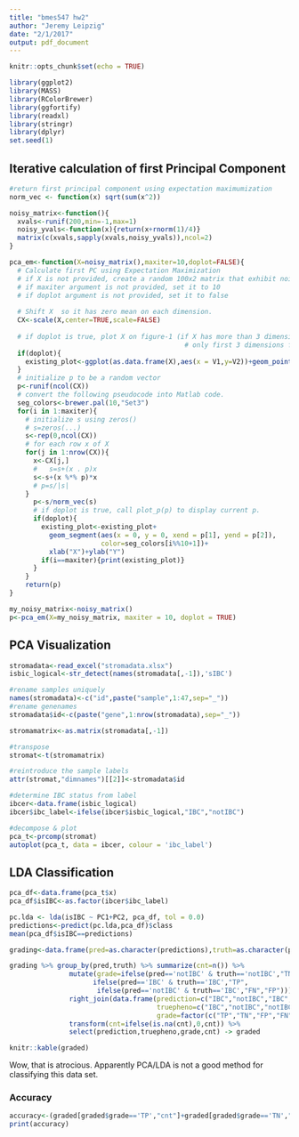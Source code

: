 ```yaml
---
title: "bmes547 hw2"
author: "Jeremy Leipzig"
date: "2/1/2017"
output: pdf_document
---
```


```r
knitr::opts_chunk$set(echo = TRUE)
```

```r
library(ggplot2)
library(MASS)
library(RColorBrewer)
library(ggfortify)
library(readxl)
library(stringr)
library(dplyr)
set.seed(1)
```

## Iterative calculation of first Principal Component

```r
#return first principal component using expectation maximumization
norm_vec <- function(x) sqrt(sum(x^2))

noisy_matrix<-function(){
  xvals<-runif(200,min=-1,max=1)
  noisy_yvals<-function(x){return(x+rnorm(1)/4)}
  matrix(c(xvals,sapply(xvals,noisy_yvals)),ncol=2)
}

pca_em<-function(X=noisy_matrix(),maxiter=10,doplot=FALSE){
  # Calculate first PC using Expectation Maximization
  # if X is not provided, create a random 100x2 matrix that exhibit noise around a line.
  # if maxiter argument is not provided, set it to 10
  # if doplot argument is not provided, set it to false
  
  # Shift X  so it has zero mean on each dimension.
  CX<-scale(X,center=TRUE,scale=FALSE)
    
  # if doplot is true, plot X on figure-1 (if X has more than 3 dimensions, use
                                            # only first 3 dimensions for plotting)
  if(doplot){
    existing_plot<-ggplot(as.data.frame(X),aes(x = V1,y=V2))+geom_point()
  }
  # initialize p to be a random vector
  p<-runif(ncol(CX))
  # convert the following pseudocode into Matlab code.
  seg_colors<-brewer.pal(10,"Set3")
  for(i in 1:maxiter){
    # initialize s using zeros()
    # s=zeros(...)
    s<-rep(0,ncol(CX))
    # for each row x of X
    for(j in 1:nrow(CX)){
      x<-CX[j,]
      #   s=s+(x . p)x
      s<-s+(x %*% p)*x
      # p=s/|s|
    }
      p<-s/norm_vec(s)
      # if doplot is true, call plot_p(p) to display current p.
      if(doplot){
        existing_plot<-existing_plot+
          geom_segment(aes(x = 0, y = 0, xend = p[1], yend = p[2]),
                       color=seg_colors[i%%10+1])+
          xlab("X")+ylab("Y")
        if(i==maxiter){print(existing_plot)}
      }
    }
    return(p)
}

my_noisy_matrix<-noisy_matrix()
p<-pca_em(X=my_noisy_matrix, maxiter = 10, doplot = TRUE)
```

\pagebreak

## PCA Visualization
```r
stromadata<-read_excel("stromadata.xlsx")
isbic_logical<-str_detect(names(stromadata[,-1]),'sIBC')

#rename samples uniquely
names(stromadata)<-c("id",paste("sample",1:47,sep="_"))
#rename genenames
stromadata$id<-c(paste("gene",1:nrow(stromadata),sep="_"))

stromamatrix<-as.matrix(stromadata[,-1])

#transpose
stromat<-t(stromamatrix)

#reintroduce the sample labels
attr(stromat,"dimnames")[[2]]<-stromadata$id

#determine IBC status from label
ibcer<-data.frame(isbic_logical)
ibcer$ibc_label<-ifelse(ibcer$isbic_logical,"IBC","notIBC")

#decompose & plot
pca_t<-prcomp(stromat)
autoplot(pca_t, data = ibcer, colour = 'ibc_label')
```

\pagebreak

## LDA Classification
```r
pca_df<-data.frame(pca_t$x)
pca_df$isIBC<-as.factor(ibcer$ibc_label)

pc.lda <- lda(isIBC ~ PC1+PC2, pca_df, tol = 0.0)
predictions<-predict(pc.lda,pca_df)$class
mean(pca_df$isIBC==predictions)

grading<-data.frame(pred=as.character(predictions),truth=as.character(pca_df$isIBC))

grading %>% group_by(pred,truth) %>% summarize(cnt=n()) %>% 
               mutate(grade=ifelse(pred=='notIBC' & truth=='notIBC',"TN",
                     ifelse(pred=='IBC' & truth=='IBC',"TP",
                      ifelse(pred=='notIBC' & truth=='IBC',"FN","FP")))) %>% 
               right_join(data.frame(prediction=c("IBC","notIBC","IBC","notIBC"),
                                     truepheno=c("IBC","notIBC","notIBC","IBC"),
                                     grade=factor(c("TP","TN","FP","FN")))) %>%
               transform(cnt=ifelse(is.na(cnt),0,cnt)) %>%
               select(prediction,truepheno,grade,cnt) -> graded

knitr::kable(graded)
```

Wow, that is atrocious. Apparently PCA/LDA is not a good method for classifying this data set.

### Accuracy
```r
accuracy<-(graded[graded$grade=='TP',"cnt"]+graded[graded$grade=='TN',"cnt"])/sum(graded[,"cnt"])
print(accuracy)
```